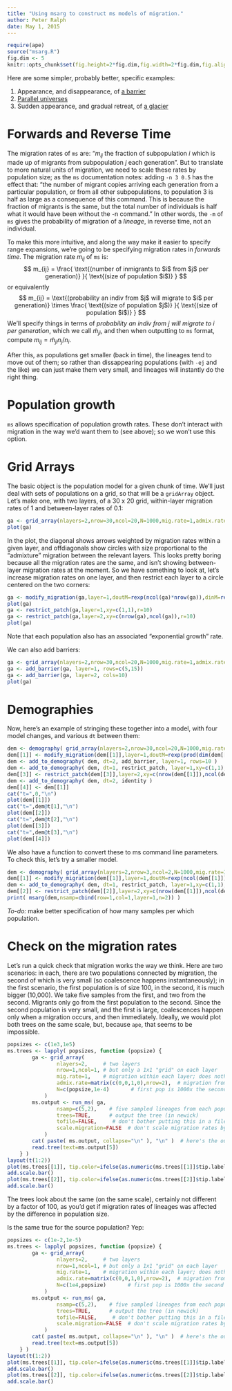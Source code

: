 ```yaml
---
title: "Using msarg to construct ms models of migration."
author: Peter Ralph
date: May 1, 2015
---
```


```r
require(ape)
source("msarg.R")
fig.dim <- 5
knitr::opts_chunk$set(fig.height=2*fig.dim,fig.width=2*fig.dim,fig.align='center')
```

Here are some simpler, probably better, specific examples:

1. Appearance, and disappearance, of [a barrier](barrier-howto.html)
2. [Parallel universes](parallel-universes-howto.html)
3. Sudden appearance, and gradual retreat, of [a glacier](glaciation-howto.html)


Forwards and Reverse Time
=========================

The migration rates of `ms` are:
"$m_{ij}$ the fraction of subpopulation $i$ which is made up of migrants from subpopulation $j$ each generation".
But to translate to more natural units of migration,
we need to scale these rates by population size;
as the `ms` documentation notes:
adding `-n 3 0.5` has the effect that:
"the number of migrant copies arriving each generation
from a particular population, or from all other subpopulations, to population 3
is half as large as a consequence of this command. This is because the fraction
of migrants is the same, but the total number of individuals is half what it
would have been without the -n command."
In other words, the `-m` of `ms` gives the probability of migration of a *lineage*, in reverse time,
not an individual.

To make this more intuitive,
and along the way make it easier to specify range expansions,
we're going to be specifying migration rates in *forwards time*.
The migration rate $m_{ij}$ of `ms` is:
$$ m_{ij} = \frac{ \text{(number of inmigrants to $i$ from $j$ per generation)} }{ \text{(size of population $i$)} } $$
or equivalently
$$ m_{ij} = \text{(probability an indiv from $j$ will migrate to $i$ per generation)} \times \frac{ \text{(size of population $j$)} }{ \text{(size of population $i$)} } $$
We'll specify things in terms of *probability an indiv from $j$ will migrate to $i$ per generation*,
which we call $\tilde m_{ji}$,
and then when outputting to `ms` format, 
compute $m_{ij} =  \tilde m_{ji} n_j/n_i$.

After this, as populations get smaller (back in time),
the lineages tend to move out of them;
so rather than dissappearing populations (with `-ej` and the like)
we can just make them very small, and lineages will instantly do the right thing.


Population growth
=================

`ms` allows specification of population growth rates.
These don't interact with migration in the way we'd want them to (see above);
so we won't use this option.


Grid Arrays
===========

The basic object is the population model for a given chunk of time.
We'll just deal with sets of populations on a grid,
so that will be a `gridArray` object.
Let's make one, 
with two layers,
of a 30 x 20 grid,
within-layer migration rates of 1 and between-layer rates of 0.1:
```r
ga <- grid_array(nlayers=2,nrow=30,ncol=20,N=1000,mig.rate=1,admix.rate=0.1)
plot(ga)
```
In the plot, the diagonal shows arrows weighted by migration rates within a given layer,
and offdiagonals show circles with size proportional to the "admixture" migration between the relevant layers.
This looks pretty boring because all the migration rates are the same,
and isn't showing between-layer migration rates at the moment.
So we have something to look at, let's 
increase migration rates on one layer,
and then restrict each layer to a circle
centered on the two corners:
```r
ga <- modify_migration(ga,layer=1,doutM=rexp(ncol(ga)*nrow(ga)),dinM=rexp(nrow(ga)*ncol(ga)))
plot(ga)
ga <- restrict_patch(ga,layer=1,xy=c(1,1),r=10)
ga <- restrict_patch(ga,layer=2,xy=c(nrow(ga),ncol(ga)),r=10)
plot(ga)
```
Note that each population also has an associated "exponential growth" rate.

We can also add barriers:
```r
ga <- grid_array(nlayers=2,nrow=30,ncol=20,N=1000,mig.rate=1,admix.rate=0.1)
ga <- add_barrier(ga, layer=1, rows=c(5,15))
ga <- add_barrier(ga, layer=2, cols=10)
plot(ga)
```

Demographies
============

Now, here's an example of stringing these together into a model,
with four model changes,
and various `dt` between them:
```r
dem <- demography( grid_array(nlayers=2,nrow=30,ncol=20,N=1000,mig.rate=1,admix.rate=0.1) )
dem[[1]] <- modify_migration(dem[[1]],layer=1,doutM=rexp(prod(dim(dem[[1]])[1:2])),dinM=rexp(prod(dim(dem[[1]])[1:2])))
dem <- add_to_demography( dem, dt=2, add_barrier, layer=1, rows=10 )
dem <- add_to_demography( dem, dt=1, restrict_patch, layer=1,xy=c(1,1),r=10 )
dem[[3]] <- restrict_patch(dem[[3]],layer=2,xy=c(nrow(dem[[1]]),ncol(dem[[1]])),r=10)
dem <- add_to_demography( dem, dt=2, identity )
dem[[4]] <- dem[[1]]
cat("t=",0,"\n")
plot(dem[[1]])
cat("t=",dem@t[1],"\n")
plot(dem[[2]])
cat("t=",dem@t[2],"\n")
plot(dem[[3]])
cat("t=",dem@t[3],"\n")
plot(dem[[4]])
```

We also have a function to convert these to ms command line parameters.
To check this, let's try a smaller model.
```r
dem <- demography( grid_array(nlayers=2,nrow=3,ncol=2,N=1000,mig.rate=1,admix.rate=0.1) )
dem[[1]] <- modify_migration(dem[[1]],layer=1,doutM=rexp(ncol(dem[[1]])),dinM=rexp(nrow(dem[[1]])))
dem <- add_to_demography( dem, dt=1, restrict_patch, layer=1,xy=c(1,1),r=1 )
dem[[2]] <- restrict_patch(dem[[2]],layer=2,xy=c(nrow(dem[[1]]),ncol(dem[[1]])),r=1)
print( msarg(dem,nsamp=cbind(row=1,col=1,layer=1,n=2)) )
```

*To-do:* make better specification of how many samples per which population.



Check on the migration rates
============================

Let's run a quick check that migration works the way we think.
Here are two scenarios: in each, there are 
two populations connected by migration, the second of which is very small (so coalescence happens instantaneously);
in the first scenario, the first population is of size 100,
in the second, it is much bigger (10,000).
We take five samples from the first, and two from the second.
Migrants only go from the first population to the second.
Since the second population is very small,
and the first is large, coalescences happen only when a migration occurs, and then immediately.
Ideally, we would plot both trees on the same scale,
but, because `ape`,
that seems to be impossible.
```r
popsizes <- c(1e3,1e5)
ms.trees <- lapply( popsizes, function (popsize) {
        ga <- grid_array(
                nlayers=2,     # two layers
                nrow=1,ncol=1, # but only a 1x1 "grid" on each layer
                mig.rate=1,    # migration within each layer; does nothing here
                admix.rate=matrix(c(0,0,1,0),nrow=2),  # migration from layer 1 to layer 2, but not vice-versa
                N=c(popsize,1e-4)       # first pop is 1000x the second
            )
        ms.output <- run_ms( ga,
                nsamp=c(5,2),    # five sampled lineages from each population
                trees=TRUE,      # output the tree (in newick)
                tofile=FALSE,     # don't bother putting this in a file
                scale.migration=FALSE  # don't scale migration rates by pop sizes, to investigate what ms does by itself
            )
        cat( paste( ms.output, collapse="\n" ), "\n" )  # here's the output
        read.tree(text=ms.output[5])
    } )
layout(t(1:2))
plot(ms.trees[[1]], tip.color=ifelse(as.numeric(ms.trees[[1]]$tip.label)>5,"red","black"), main=paste("pop size:",popsizes[1]) )
add.scale.bar()
plot(ms.trees[[2]], tip.color=ifelse(as.numeric(ms.trees[[2]]$tip.label)>5,"red","black"), main=paste("pop size:",popsizes[2]) )
add.scale.bar()
```
The trees look about the same (on the same scale),
certainly not different by a factor of 100,
as you'd get if migration rates of lineages was affected by the difference in population size.

Is the same true for the source population?
Yep:
```r
popsizes <- c(1e-2,1e-5)
ms.trees <- lapply( popsizes, function (popsize) {
        ga <- grid_array(
                nlayers=2,     # two layers
                nrow=1,ncol=1, # but only a 1x1 "grid" on each layer
                mig.rate=1,    # migration within each layer; does nothing here
                admix.rate=matrix(c(0,0,1,0),nrow=2),  # migration from layer 1 to layer 2, but not vice-versa
                N=c(1e4,popsize)       # first pop is 1000x the second
            )
        ms.output <- run_ms( ga,
                nsamp=c(5,2),    # five sampled lineages from each population
                trees=TRUE,      # output the tree (in newick)
                tofile=FALSE,     # don't bother putting this in a file
                scale.migration=FALSE  # don't scale migration rates by pop sizes, to investigate what ms does by itself
            )
        cat( paste( ms.output, collapse="\n" ), "\n" )  # here's the output
        read.tree(text=ms.output[5])
    } )
layout(t(1:2))
plot(ms.trees[[1]], tip.color=ifelse(as.numeric(ms.trees[[1]]$tip.label)>5,"red","black"), main=paste("pop size:",popsizes[1]) )
add.scale.bar()
plot(ms.trees[[2]], tip.color=ifelse(as.numeric(ms.trees[[2]]$tip.label)>5,"red","black"), main=paste("pop size:",popsizes[2]) )
add.scale.bar()
```

